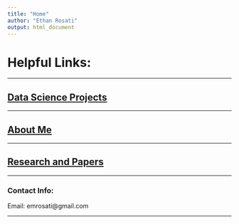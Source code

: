 ```yaml
---
title: "Home" 
author: "Ethan Rosati"
output: html_document
---
```

# Helpful Links:

___

## [Data Science Projects](https://rosatiem98.github.io/Data-Science-Project.html)

___

## [About Me](https://rosatiem98.github.io/About-Me.html)

___


## [Research and Papers](https://rosatiem98.github.io/Research-and-pubs.html)


___

### Contact Info:

Email: emrosati@gmail.com

___





